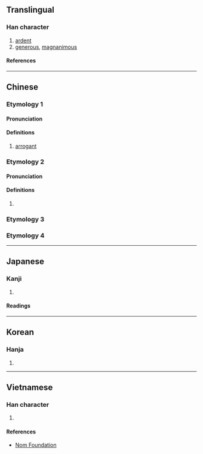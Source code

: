 {{character info/new}}
==Translingual==

===Han character===
{{Han char|rn=61|rad=心|as=04|sn=7|four=|canj=PYHN|ids=⿰忄亢}}

# [[ardent]]
# [[generous]], [[magnanimous]]

====References====
{{Han ref|kx=0378.320|dkj=10403|dj=0707.030|hdz=42278.060|uh=5FFC}}

----

==Chinese==
{{zh-forms}}

===Etymology 1===

====Pronunciation====
{{zh-pron
|m=hàng
|cat=a
}}

====Definitions====
{{zh-hanzi}}

# [[arrogant]]

===Etymology 2===

====Pronunciation====
{{zh-pron
|m=hāng
|mc=1
|cat=a
}}

====Definitions====
{{zh-hanzi}}

# {{zh-only|咉忼}}

===Etymology 3===
{{zh-see|慷|ssv}}

===Etymology 4===
{{zh-see|亢|v}}

----

==Japanese==

===Kanji===
{{ja-kanji|grade=|rs=心04}}

# {{rfdef|ja|sort=心04}}

====Readings====
{{ja-readings
|on=こう, ほう, ひょう
|kun=なげく, あなどる
}}

----

==Korean==

===Hanja===
{{ko-hanja|강}}

# {{rfdef|ko|sort=心04}}

----

==Vietnamese==

===Han character===
{{vi-readings|rs=心04|reading=[[khảng]]}}

# {{rfdef|vi|sort=心04}}

====References====
* [http://nomfoundation.org/common/nom_details.php?codepoint=5ffc Nom Foundation]